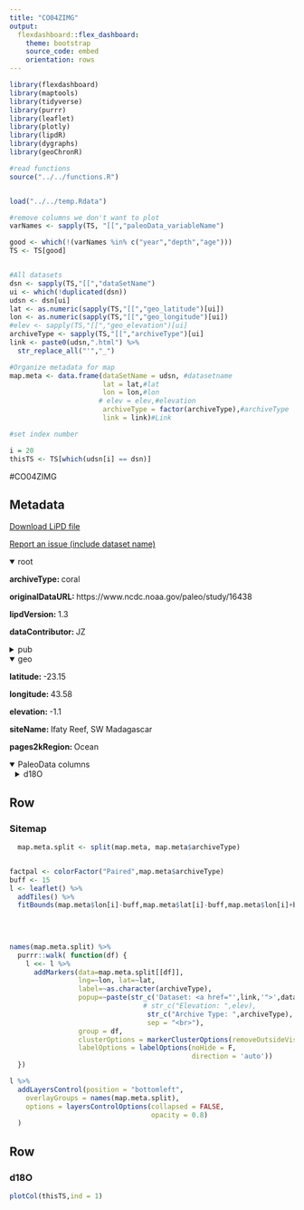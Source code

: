 ```yaml
---
title: "CO04ZIMG"
output: 
  flexdashboard::flex_dashboard:
    theme: bootstrap
    source_code: embed
    orientation: rows
---
```


```r
library(flexdashboard)
library(maptools)
library(tidyverse)
library(purrr)
library(leaflet)
library(plotly)
library(lipdR)
library(dygraphs)
library(geoChronR)

#read functions
source("../../functions.R")


load("../../temp.Rdata")

#remove columns we don't want to plot
varNames <- sapply(TS, "[[","paleoData_variableName")

good <- which(!(varNames %in% c("year","depth","age")))
TS <- TS[good]


#All datasets
dsn <- sapply(TS,"[[","dataSetName")
ui <- which(!duplicated(dsn))
udsn <- dsn[ui]
lat <- as.numeric(sapply(TS,"[[","geo_latitude")[ui])
lon <- as.numeric(sapply(TS,"[[","geo_longitude")[ui])
#elev <- sapply(TS,"[[","geo_elevation")[ui]
archiveType <- sapply(TS,"[[","archiveType")[ui]
link <- paste0(udsn,".html") %>% 
  str_replace_all("'","_")

#Organize metadata for map
map.meta <- data.frame(dataSetName = udsn, #datasetname
                       lat = lat,#lat
                       lon = lon,#lon
                      # elev = elev,#elevation
                       archiveType = factor(archiveType),#archiveType
                       link = link)#Link

#set index number

i = 20
thisTS <- TS[which(udsn[i] == dsn)]
```
#CO04ZIMG

Metadata {.sidebar}
-------------------------------------
[Download LiPD file](CO04ZIMG.lpd)
            

[Report an issue (include dataset name)](https://github.com/nickmckay/LiPDverse/issues)

<details open style="margin-left: 0px">
<summary>root</summary>
<p style="margin-left: 0px"><strong>archiveType: </strong>coral
<p style="margin-left: 0px"><strong>originalDataURL: </strong>https://www.ncdc.noaa.gov/paleo/study/16438
<p style="margin-left: 0px"><strong>lipdVersion: </strong>1.3
<p style="margin-left: 0px"><strong>dataContributor: </strong>JZ
</details>
<details>
<summary>pub</summary>
<details style="margin-left: 10px">
<summary>pub1</summary>
<p style="margin-left: 10px"><strong>author: </strong>Zinke
<p style="margin-left: 10px"><strong>citeKey: </strong>zinke2004enso
<p style="margin-left: 10px"><strong>journal: </strong>Earth and Planetary Science Letters
<p style="margin-left: 10px"><strong>volume: </strong>228
<p style="margin-left: 10px"><strong>pages: </strong>-17
<p style="margin-left: 10px"><strong>pubYear: </strong>2014 2004
<p style="margin-left: 10px"><strong>title: </strong>ENSO and Indian Ocean subtropical dipole variability is recorded in a coral record off southwest Madagascar for the period 1659 to 1995
<p style="margin-left: 10px"><strong>DOI: </strong>10.1016/j.epsl.2004.09.028, 10.1038/srep04393
</details>
<details style="margin-left: 10px">
<summary>pub2</summary>
<p style="margin-left: 10px"><strong>author: </strong>Tierney, Jessica E. , Abram, Nerilie J. , Anchukaitis, Kevin J. , Evans, Michael N. , Giry, Cyril , Kilbourne, K. Halimeda , Saenger, Casey P. , Wu, Henry C. , Zinke, Jens
<p style="margin-left: 10px"><strong>citeKey: </strong>tierney2015tropical
<p style="margin-left: 10px"><strong>journal: </strong>Paleoceanography
<p style="margin-left: 10px"><strong>volume: </strong>30
<p style="margin-left: 10px"><strong>pages: </strong>-26
<p style="margin-left: 10px"><strong>pubYear: </strong>2015
<p style="margin-left: 10px"><strong>title: </strong>Tropical sea surface temperatures for the past four centuries reconstructed from coral archives
<p style="margin-left: 10px"><strong>DOI: </strong>10.1002/2014PA002717
</details>
<details style="margin-left: 10px">
<summary>pub3</summary>
<p style="margin-left: 10px"><strong>author: </strong>Zinke, J.
<p style="margin-left: 10px"><strong>citeKey: </strong>zinke2014ocean2khrDataCitation
<p style="margin-left: 10px"><strong>title: </strong>Ocean2kHR-IndianIfatyTulearZinke2014if4
</details>
</details>
<details open style="margin-left: 0px">
<summary>geo</summary>
<p style="margin-left: 0px"><strong>latitude: </strong>-23.15
<p style="margin-left: 0px"><strong>longitude: </strong>43.58
<p style="margin-left: 0px"><strong>elevation: </strong>-1.1
<p style="margin-left: 0px"><strong>siteName: </strong>Ifaty Reef, SW Madagascar
<p style="margin-left: 0px"><strong>pages2kRegion: </strong>Ocean
</details>
<details open>
<summary>PaleoData columns</summary>
<details style="margin-left: 10px">
<summary>d18O</summary>
<p style="margin-left: 10px"><strong>TSid: </strong>Ocean2kHR_020
<p style="margin-left: 10px"><strong>variableName: </strong>d18O
<p style="margin-left: 10px"><strong>units: </strong>permil
<p style="margin-left: 10px"><strong>description: </strong>carbonate
<p style="margin-left: 10px"><strong>useInGlobalTemperatureAnalysis: </strong>TRUE
<details>
<summary>interpretation</summary>
<details style="margin-left: 20px">
<summary>1</summary>
<p style="margin-left: 20px"><strong>interpDirection: </strong>decrease/increase
<p style="margin-left: 20px"><strong>scope: </strong>climate
<p style="margin-left: 20px"><strong>seasonality: </strong>not applicable (subannually resolved)
<p style="margin-left: 20px"><strong>variable: </strong>temperature and salinity
<p style="margin-left: 20px"><strong>variableDetail: </strong>sea surface
</details>
<details style="margin-left: 20px">
<summary>2</summary>
<p style="margin-left: 20px"><strong>basis: </strong>linear
<p style="margin-left: 20px"><strong>coefficient: </strong>temperature
<p style="margin-left: 20px"><strong>direction: </strong>1
<p style="margin-left: 20px"><strong>inferredMaterial: </strong>seawater
<p style="margin-left: 20px"><strong>integrationTime: </strong>2-Jan
<p style="margin-left: 20px"><strong>integrationTimeBasis: </strong>We use the pronounced seasonal cycle in d18O and Sr/Ca to develop the final chronology of the coral core and assigned the highest d18O and Sr/Ca values to august 15 of each year, which is on average the coldest month. [...] The d18O and Sr/Ca time series were interpolated linearly into 6 and 12 equi- distant points for any given year between these anchor points using the Analyseries software,.083 to 0.167 yrs,chronological,months,on a seasonal scale coral d18O  and Sr/Ca at this location primarily reflects SST variability (Fig. 5; Table 1). "
<p style="margin-left: 20px"><strong>integrationTimeUncertaintyType: </strong>decrease
<p style="margin-left: 20px"><strong>mathematicalRelation: </strong>A correlation of seasonal mean rainfall anomalies derived from the NCEP/NCAR reanalysis data set (1948-1995; averaged over 3545E, 20-30S; http://www. cdc.noaa.gov/cdc/data.ncep.reanalysis.derived.html) with coral d18O shows a clear relationship during austral summer (NDJF) significant above the 90% level (Fig. 6). This also holds for a correlation with South African summer rainfall averaged over 25-30E and 15-25S (significant N95%) (Fig. 6). Thus, summer coral d18O is also related to changes in the regional hydrologic (P/E) balance
<p style="margin-left: 20px"><strong>scope: </strong>isotope
</details>
<details style="margin-left: 20px">
<summary>3</summary>
<p style="margin-left: 20px"><strong>coefficient: </strong>salinity (mostly P-E)
<p style="margin-left: 20px"><strong>direction: </strong>2
<p style="margin-left: 20px"><strong>inferredMaterial: </strong>seawater
<p style="margin-left: 20px"><strong>integrationTime: </strong>2-Jan
<p style="margin-left: 20px"><strong>integrationTimeBasis: </strong>We use the pronounced seasonal cycle in d18O and Sr/Ca to develop the final chronology of the coral core and assigned the highest d18O and Sr/Ca values to august 15 of each year, which is on average the coldest month. [...] The d18O and Sr/Ca time series were interpolated linearly into 6 and 12 equi- distant points for any given year between these anchor points using the Analyseries software|.083 to 0.167 yrs|chronological|months|on a seasonal scale coral d18O  and Sr/Ca at this location primarily reflects SST variability (Fig. 5; Table 1). "
<p style="margin-left: 20px"><strong>integrationTimeUncertaintyType: </strong>decrease
<p style="margin-left: 20px"><strong>scope: </strong>isotope
</details>
<details style="margin-left: 20px">
<summary>4</summary>
<p style="margin-left: 20px"><strong>inferredMaterial: </strong>seawater
<p style="margin-left: 20px"><strong>integrationTime: </strong>2-Jan
<p style="margin-left: 20px"><strong>integrationTimeBasis: </strong>We use the pronounced seasonal cycle in d18O and Sr/Ca to develop the final chronology of the coral core and assigned the highest d18O and Sr/Ca values to august 15 of each year, which is on average the coldest month. [...] The d18O and Sr/Ca time series were interpolated linearly into 6 and 12 equi- distant points for any given year between these anchor points using the Analyseries software|.083 to 0.167 yrs|chronological|months|on a seasonal scale coral d18O  and Sr/Ca at this location primarily reflects SST variability (Fig. 5; Table 1). "
<p style="margin-left: 20px"><strong>integrationTimeUncertaintyType: </strong>decrease
<p style="margin-left: 20px"><strong>mathematicalRelation: </strong>Sr/Ca avaiable for select intervals
<p style="margin-left: 20px"><strong>rank: </strong>https://docs.google.com/spreadsheets/d/1JIWVkLJzvaWB6QoCxrVXGuwoTDrg1h9pamgRfih4_j8
<p style="margin-left: 20px"><strong>scope: </strong>isotope
<p style="margin-left: 20px"><strong>variable: </strong>JZ, NJA
</details>
</details>
</details>

Row
-----------------------------------------------------------------------

### Sitemap

```r
  map.meta.split <- split(map.meta, map.meta$archiveType)


factpal <- colorFactor("Paired",map.meta$archiveType)
buff <- 15
l <- leaflet() %>% 
  addTiles() %>% 
  fitBounds(map.meta$lon[i]-buff,map.meta$lat[i]-buff,map.meta$lon[i]+buff,map.meta$lat[i]+buff)
  

  
  
names(map.meta.split) %>%
  purrr::walk( function(df) {
    l <<- l %>%
      addMarkers(data=map.meta.split[[df]],
                 lng=~lon, lat=~lat,
                 label=~as.character(archiveType),
                 popup=~paste(str_c('Dataset: <a href="',link,'">',dataSetName,'</a>'),
                                 # str_c("Elevation: ",elev),
                                  str_c("Archive Type: ",archiveType),
                                  sep = "<br>"),
                 group = df,
                 clusterOptions = markerClusterOptions(removeOutsideVisibleBounds = F),
                 labelOptions = labelOptions(noHide = F,
                                             direction = 'auto'))
  })

l %>%
  addLayersControl(position = "bottomleft",
    overlayGroups = names(map.meta.split),
    options = layersControlOptions(collapsed = FALSE,
                                   opacity = 0.8)
  )
```

Row {.tabset .tabset-fade}
-----------------------------------------------------------------------

### d18O
```r
plotCol(thisTS,ind = 1)
```
